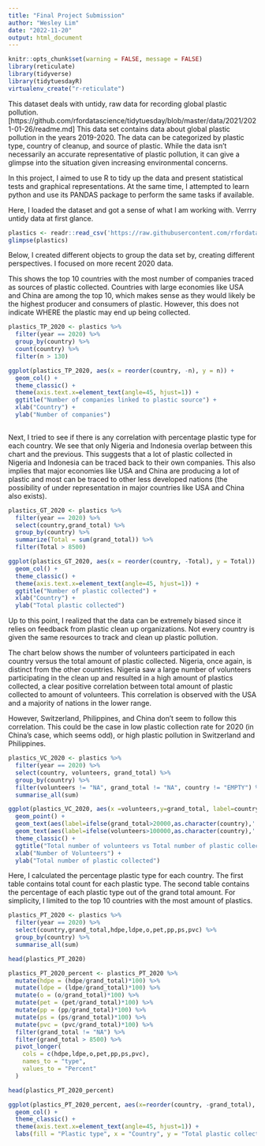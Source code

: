 ```yaml
---
title: "Final Project Submission"
author: "Wesley Lim"
date: "2022-11-20"
output: html_document
---
```

```r
knitr::opts_chunk$set(warning = FALSE, message = FALSE)
library(reticulate)
library(tidyverse)
library(tidytuesdayR)
virtualenv_create("r-reticulate")
```

This dataset deals with untidy, raw data for recording global plastic pollution. [https://github.com/rfordatascience/tidytuesday/blob/master/data/2021/2021-01-26/readme.md]
This data set contains data about global plastic pollution in the years 2019-2020. The data can be categorized by plastic type, country of cleanup, and source of plastic. While the data isn't necessarily an accurate representative of plastic pollution, it can give a glimpse into the situation given increasing environmental concerns.

In this project, I aimed to use R to tidy up the data and present statistical tests and graphical representations. At the same time, I attempted to learn python and use its PANDAS package to perform the same tasks if available.

Here, I loaded the dataset and got a sense of what I am working with. Verrry untidy data at first glance.

```r
plastics <- readr::read_csv('https://raw.githubusercontent.com/rfordatascience/tidytuesday/master/data/2021/2021-01-26/plastics.csv')
glimpse(plastics)
```

Below, I created different objects to group the data set by, creating different perspectives. I focused on more recent 2020 data.

This shows the top 10 countries with the most number of companies traced as sources of plastic collected. Countries with large economies like USA and China are among the top 10, which makes sense as they would likely be the highest producer and consumers of plastic. However, this does not indicate WHERE the plastic may end up being collected.
```r

plastics_TP_2020 <- plastics %>%
  filter(year == 2020) %>%
  group_by(country) %>%
  count(country) %>%
  filter(n > 130)

ggplot(plastics_TP_2020, aes(x = reorder(country, -n), y = n)) +
  geom_col() +
  theme_classic() +
  theme(axis.text.x=element_text(angle=45, hjust=1)) +
  ggtitle("Number of companies linked to plastic source") +
  xlab("Country") +
  ylab("Number of companies")
  

```

Next, I tried to see if there is any correlation with percentage plastic type for each country. We see that only Nigeria and Indonesia overlap between this chart and the previous. This suggests that a lot of plastic collected in Nigeria and Indonesia can be traced back to their own companies. This also implies that major economies like USA and China are producing a lot of plastic and most can be traced to other less developed nations (the possibility of under representation in major countries like USA and China also exists). 
```r
plastics_GT_2020 <- plastics %>%
  filter(year == 2020) %>%
  select(country,grand_total) %>%
  group_by(country) %>%
  summarize(Total = sum(grand_total)) %>%
  filter(Total > 8500)

ggplot(plastics_GT_2020, aes(x = reorder(country, -Total), y = Total)) +
  geom_col() +
  theme_classic() +
  theme(axis.text.x=element_text(angle=45, hjust=1)) +
  ggtitle("Number of plastic collected") +
  xlab("Country") +
  ylab("Total plastic collected")


```



Up to this point, I realized that the data can be extremely biased since it relies on feedback from plastic clean up organizations. Not every country is given the same resources to track and clean up plastic pollution. 

The chart below shows the number of volunteers participated in each country versus the total amount of plastic collected. Nigeria, once again, is distinct from the other countries. Nigeria saw a large number of volunteers participating in the clean up and resulted in a high amount of plastics collected, a clear positive correlation between total amount of plastic collected to amount of volunteers. This correlation is observed with the USA and a majority of nations in the lower range.

However, Switzerland, Philippines, and China don't seem to follow this correlation. This could be the case in low plastic collection rate for 2020 (in China's case, which seems odd), or high plastic pollution in Switzerland and Philippines.
```r
plastics_VC_2020 <- plastics %>%
  filter(year == 2020) %>%
  select(country, volunteers, grand_total) %>%
  group_by(country) %>%
  filter(volunteers != "NA", grand_total != "NA", country != "EMPTY") %>%
  summarise_all(sum)

ggplot(plastics_VC_2020, aes(x =volunteers,y=grand_total, label=country)) +
  geom_point() +
  geom_text(aes(label=ifelse(grand_total>20000,as.character(country),'')),size = 3.5, vjust = 1.5) +
  geom_text(aes(label=ifelse(volunteers>100000,as.character(country),'')),size = 3.5, vjust = 1.5) +
  theme_classic() +
  ggtitle("Total number of volunteers vs Total number of plastic collected") +
  xlab("Number of Volunteers") +
  ylab("Total number of plastic collected")


```

Here, I calculated the percentage plastic type for each country. The first table contains total count for each plastic type. The second table contains the percentage of each plastic type out of the grand total amount. For simplicity, I limited to the top 10 countries with the most amount of plastics.

```r
plastics_PT_2020 <- plastics %>%
  filter(year == 2020) %>%
  select(country,grand_total,hdpe,ldpe,o,pet,pp,ps,pvc) %>%
  group_by(country) %>%
  summarise_all(sum)

head(plastics_PT_2020)

plastics_PT_2020_percent <- plastics_PT_2020 %>%
  mutate(hdpe = (hdpe/grand_total)*100) %>%
  mutate(ldpe = (ldpe/grand_total)*100) %>%
  mutate(o = (o/grand_total)*100) %>%
  mutate(pet = (pet/grand_total)*100) %>%
  mutate(pp = (pp/grand_total)*100) %>%
  mutate(ps = (ps/grand_total)*100) %>%
  mutate(pvc = (pvc/grand_total)*100) %>%
  filter(grand_total != "NA") %>%
  filter(grand_total > 8500) %>%
  pivot_longer(
    cols = c(hdpe,ldpe,o,pet,pp,ps,pvc),
    names_to = "type",
    values_to = "Percent"
  )

head(plastics_PT_2020_percent)

ggplot(plastics_PT_2020_percent, aes(x=reorder(country, -grand_total), y = grand_total,fill=type)) +
  geom_col() +
  theme_classic() +
  theme(axis.text.x=element_text(angle=45, hjust=1)) +
  labs(fill = "Plastic type", x = "Country", y = "Total plastic collected", title = "Nations with most plastic count by plastic type")


```

```python

```
